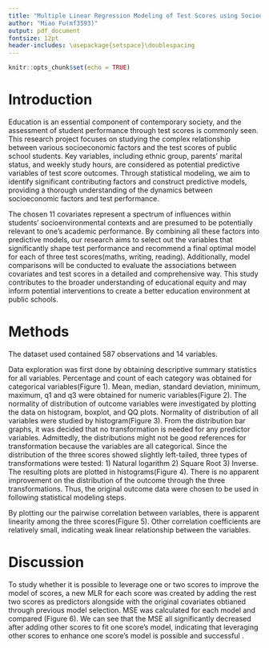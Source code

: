 ```yaml
---
title: "Multiple Linear Regression Modeling of Test Scores using Socioeconomical Factors"
author: "Miao Fu(mf3593)"
output: pdf_document
fontsize: 12pt
header-includes: \usepackage{setspace}\doublespacing
---
```


```r
knitr::opts_chunk$set(echo = TRUE)
```

# Introduction

Education is an essential component of contemporary society, and the assessment of student performance through test scores is commonly seen. This research project focuses on studying the complex relationship between various socioeconomic factors and the test scores of public school students. Key variables, including ethnic group, parents' marital status, and weekly study hours, are considered as potential predictive variables of test score outcomes. Through statistical modeling, we aim to identify significant contributing factors and construct predictive models, providing a thorough understanding of the dynamics between socioeconomic factors and test performance.

The chosen 11 covariates represent a spectrum of influences within students' socioenvironmental contexts and are presumed to be potentially relevant to one's academic performance. By combining all these factors into predictive models, our research aims to select out the variables that significantly shape test performance and recommend a final optimal model for each of three test scores(maths, writing, reading). Additionally, model comparisons will be conducted to evaluate the associations between covariates and test scores in a detailed and comprehensive way. This study contributes to the broader understanding of educational equity and may inform potential interventions to create a better education environment at public schools.

# Methods
The dataset used contained 587 observations and 14 variables. 

Data exploration was first done by obtaining descriptive summary statistics for all variables. Percentage and count of each category was obtained for categorical variables(Figure 1). Mean, median, standard deviation, minimum, maximum, q1 and q3 were obtained for numeric variables(Figure 2). The normality of distribution of outcome variables were investigated by plotting the data on histogram, boxplot, and QQ plots. Normality of distribution of all variables were studied by histogram(Figure 3). From the distribution bar graphs, it was decided that no transformation is needed for any predictor variables. Admittedly, the distributions might not be good references for transformation because the variables are all categorical. Since the distribution of the three scores showed slightly left-tailed, three types of transformations were tested: 1) Natural logarithm 2) Square Root 3) Inverse. The resulting plots are plotted in histograms(Figure 4). There is no apparent improvement on the distribution of the outcome through the three transformations. Thus, the original outcome data were chosen to be used in following statistical modeling steps.

By plotting our the pairwise correlation between variables, there is apparent linearity among the three scores(Figure 5). Other correlation coefficients are relatively small, indicating weak linear relationship between the variables.\


\begin{figure}
  \centering
  \includegraphics[width=0.5\textwidth]{table1.png}
  \caption{Summary Statistics of Categorical Variables}
\end{figure}

\begin{figure}
  \centering
  \includegraphics[width=0.5\textwidth]{table2.png}
  \caption{Summary Statistics of Numeric Variables}
\end{figure}

\begin{figure}
  \centering
  \includegraphics[width=0.5\textwidth]{normality_check.png}
  \caption{Histogram Distribution of All Variables}
\end{figure}

\begin{figure}
  \centering
  \includegraphics[width=0.5\textwidth]{transformation_check.png}
  \caption{Log, sqrt, and inverse transformation of the outcome variables}
\end{figure}

\begin{figure}
  \centering
  \includegraphics[width=0.5\textwidth]{correlation_plot.png}
  \caption{Correlation plot between variables}
\end{figure}


\newpage
# Discussion

To study whether it is possible to leverage one or two scores to improve the model of scores, a new MLR for each score was created by adding the rest two scores as predictors alongside with the original covariates obtianed through previous model selection. MSE was calculated for each model and compared (Figure 6). We can see that the MSE all significantly decreased after adding other scores to fit one score's model, indicating that leveraging other scores to enhance one score's model is possible and successful
. 
\begin{figure}
  \centering
  \includegraphics[width=0.5\textwidth]{table3.png}
  \caption{MSE of models after addition of other scores}
\end{figure}
